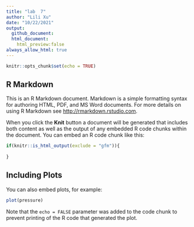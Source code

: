 ```yaml
---
title: "lab  7"
author: "Lili Xu"
date: "10/22/2021"
output: 
  github_document:
  html_document:
    html_preview:false
always_allow_html: true
---
```


```r
knitr::opts_chunk$set(echo = TRUE)
```

## R Markdown

This is an R Markdown document. Markdown is a simple formatting syntax for authoring HTML, PDF, and MS Word documents. For more details on using R Markdown see <http://rmarkdown.rstudio.com>.

When you click the **Knit** button a document will be generated that includes both content as well as the output of any embedded R code chunks within the document. You can embed an R code chunk like this:

```r

if(knitr::is_html_output(exclude = "gfm")){
  
}
```

## Including Plots

You can also embed plots, for example:

```r
plot(pressure)
```

Note that the `echo = FALSE` parameter was added to the code chunk to prevent printing of the R code that generated the plot.
